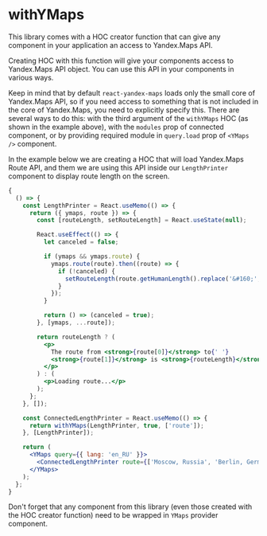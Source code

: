 
<Meta title="api/withYMaps" />

# withYMaps

This library comes with a HOC creator function that can give any component in
your application an access to Yandex.Maps API.

Creating HOC with this function will give your components access to Yandex.Maps
API object. You can use this API in your components in various ways.

Keep in mind that by default `react-yandex-maps` loads only the small core of
Yandex.Maps API, so if you need access to something that is not included in the
core of Yandex.Maps, you need to explicitly specify this. There are several ways
to do this: with the third argument of the `withYMaps` HOC (as shown in the
example above), with the `modules` prop of connected component, or by providing
required module in `query.load` prop of `<YMaps />` component.

In the example below we are creating a HOC that will load Yandex.Maps Route API,
and them we are using this API inside our `LengthPrinter` component to display
route length on the screen.

```jsx
{
  () => {
    const LengthPrinter = React.useMemo(() => {
      return ({ ymaps, route }) => {
        const [routeLength, setRouteLength] = React.useState(null);

        React.useEffect(() => {
          let canceled = false;

          if (ymaps && ymaps.route) {
            ymaps.route(route).then((route) => {
              if (!canceled) {
                setRouteLength(route.getHumanLength().replace('&#160;', ' '));
              }
            });
          }

          return () => (canceled = true);
        }, [ymaps, ...route]);

        return routeLength ? (
          <p>
            The route from <strong>{route[0]}</strong> to{' '}
            <strong>{route[1]}</strong> is <strong>{routeLength}</strong> long
          </p>
        ) : (
          <p>Loading route...</p>
        );
      };
    }, []);

    const ConnectedLengthPrinter = React.useMemo(() => {
      return withYMaps(LengthPrinter, true, ['route']);
    }, [LengthPrinter]);

    return (
      <YMaps query={{ lang: 'en_RU' }}>
        <ConnectedLengthPrinter route={['Moscow, Russia', 'Berlin, Germany']} />
      </YMaps>
    );
  };
}
```

Don't forget that any component from this library (even those created with the
HOC creator function) need to be wrapped in `YMaps` provider component.
